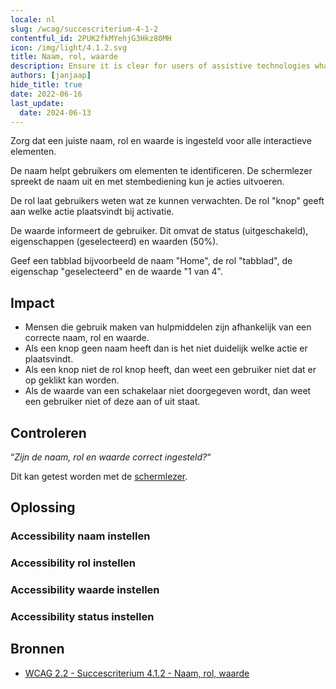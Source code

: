 ```yaml
---
locale: nl
slug: /wcag/succescriterium-4-1-2
contentful_id: 2PUK2fkMYehjG3Hkz80MH
icon: /img/light/4.1.2.svg
title: Naam, rol, waarde
description: Ensure it is clear for users of assistive technologies what actions can be performed.
authors: [janjaap]
hide_title: true
date: 2022-06-16
last_update:
  date: 2024-06-13
---
```


<Hero
  title="Naam, rol, waarde"
  image="/img/light/4.1.2.svg"
  alt="WCAG 4.1.2 icon"
  prefix="Succescriterium 4.1.2"
  suffix="Niveau A"
/>

Zorg dat een juiste naam, rol en waarde is ingesteld voor alle interactieve elementen.

De naam helpt gebruikers om elementen te identificeren. De schermlezer spreekt de naam uit en met stembediening kun je acties uitvoeren.

De rol laat gebruikers weten wat ze kunnen verwachten. De rol "knop" geeft aan welke actie plaatsvindt bij activatie.

De waarde informeert de gebruiker. Dit omvat de status (uitgeschakeld), eigenschappen (geselecteerd) en waarden (50%).

Geef een tabblad bijvoorbeeld de naam "Home", de rol "tabblad", de eigenschap "geselecteerd" en de waarde "1 van 4".

## Impact

- Mensen die gebruik maken van hulpmiddelen zijn afhankelijk van een correcte naam, rol en waarde.
- Als een knop geen naam heeft dan is het niet duidelijk welke actie er plaatsvindt.
- Als een knop niet de rol knop heeft, dan weet een gebruiker niet dat er op geklikt kan worden.
- Als de waarde van een schakelaar niet doorgegeven wordt, dan weet een gebruiker niet of deze aan of uit staat.

## Controleren

“*Zijn de naam, rol en waarde correct ingesteld?*“

Dit kan getest worden met de [schermlezer](/nl/stats/schermlezer).

## Oplossing

### Accessibility naam instellen

<CodeSample id="accessibility-name" locale="nl"/>

### Accessibility rol instellen

<CodeSample id="accessibility-role" locale="nl"/>

### Accessibility waarde instellen

<CodeSample id="accessibility-value" locale="nl"/>

### Accessibility status instellen

<CodeSample id="accessibility-state" locale="nl"/>

## Bronnen

- [WCAG 2.2 - Succescriterium 4.1.2 - Naam, rol, waarde](https://www.w3.org/Translations/WCAG22-nl/#naam-rol-waarde)
